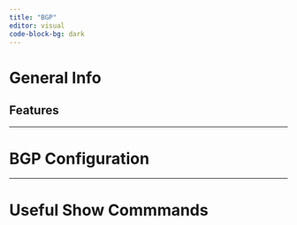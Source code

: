 ```yaml
---
title: "BGP"
editor: visual
code-block-bg: dark
---
```


# General Info

## Features

---

# BGP Configuration

---

# Useful Show Commmands
